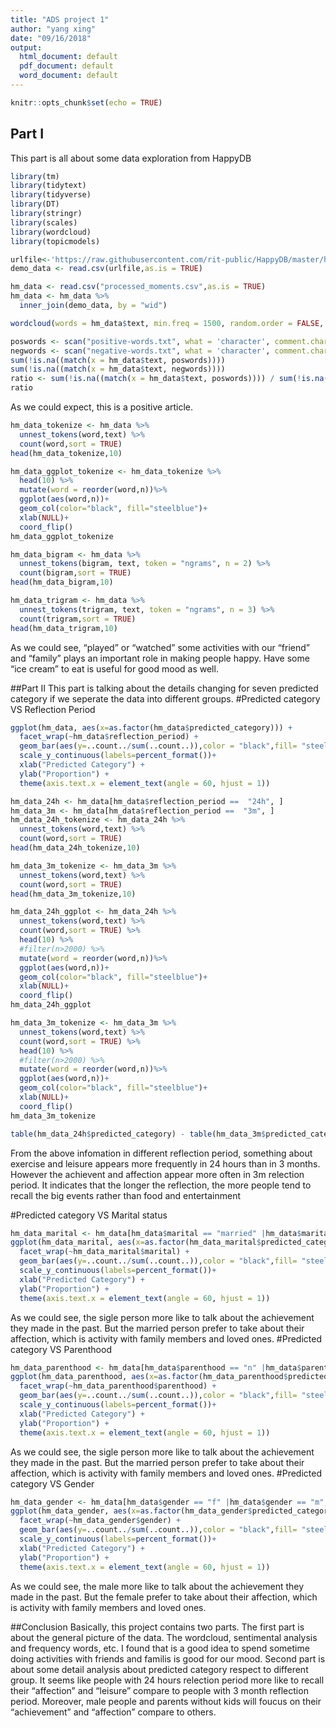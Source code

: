 ```yaml
---
title: "ADS project 1"
author: "yang xing"
date: "09/16/2018"
output:
  html_document: default
  pdf_document: default
  word_document: default
---
```


```r
knitr::opts_chunk$set(echo = TRUE)
```

## Part I
This part is all about some data exploration from HappyDB
```r
library(tm)
library(tidytext)
library(tidyverse)
library(DT)
library(stringr)
library(scales)
library(wordcloud)
library(topicmodels)
```

```r
urlfile<-'https://raw.githubusercontent.com/rit-public/HappyDB/master/happydb/data/demographic.csv'
demo_data <- read.csv(urlfile,as.is = TRUE)

hm_data <- read.csv("processed_moments.csv",as.is = TRUE)
hm_data <- hm_data %>%
  inner_join(demo_data, by = "wid")
```
```r
wordcloud(words = hm_data$text, min.freq = 1500, random.order = FALSE, colors = rainbow(5))
```
```r
poswords <- scan("positive-words.txt", what = 'character', comment.char = ";")
negwords <- scan("negative-words.txt", what = 'character', comment.char = ";")
sum(!is.na((match(x = hm_data$text, poswords))))
sum(!is.na((match(x = hm_data$text, negwords))))
ratio <- sum(!is.na((match(x = hm_data$text, poswords)))) / sum(!is.na((match(x = hm_data$text, negwords))))
ratio
```
As we could expect, this is a positive article.


```r
hm_data_tokenize <- hm_data %>%
  unnest_tokens(word,text) %>%
  count(word,sort = TRUE)
head(hm_data_tokenize,10)

hm_data_ggplot_tokenize <- hm_data_tokenize %>%
  head(10) %>%
  mutate(word = reorder(word,n))%>%
  ggplot(aes(word,n))+
  geom_col(color="black", fill="steelblue")+
  xlab(NULL)+
  coord_flip()
hm_data_ggplot_tokenize
```

```r
hm_data_bigram <- hm_data %>%
  unnest_tokens(bigram, text, token = "ngrams", n = 2) %>%
  count(bigram,sort = TRUE)
head(hm_data_bigram,10)
```


```r
hm_data_trigram <- hm_data %>%
  unnest_tokens(trigram, text, token = "ngrams", n = 3) %>%
  count(trigram,sort = TRUE)
head(hm_data_trigram,10)
```
 As we could see, "played" or "watched" some activities with our "friend" and "family" plays an important role in making people happy. Have some "ice cream" to eat is useful for good mood as well.
 
##Part II
This part is talking about the details changing for seven predicted category if we seperate the data into different groups.
#Predicted category VS Reflection Period
```r
ggplot(hm_data, aes(x=as.factor(hm_data$predicted_category))) + 
  facet_wrap(~hm_data$reflection_period) + 
  geom_bar(aes(y=..count../sum(..count..)),color = "black",fill= "steelblue") +
  scale_y_continuous(labels=percent_format())+
  xlab("Predicted Category") + 
  ylab("Proportion") +
  theme(axis.text.x = element_text(angle = 60, hjust = 1))
```

```r
hm_data_24h <- hm_data[hm_data$reflection_period ==  "24h", ]
hm_data_3m <- hm_data[hm_data$reflection_period ==  "3m", ]
hm_data_24h_tokenize <- hm_data_24h %>%
  unnest_tokens(word,text) %>%
  count(word,sort = TRUE)
head(hm_data_24h_tokenize,10)

hm_data_3m_tokenize <- hm_data_3m %>%
  unnest_tokens(word,text) %>%
  count(word,sort = TRUE)
head(hm_data_3m_tokenize,10)
```

```r
hm_data_24h_ggplot <- hm_data_24h %>%
  unnest_tokens(word,text) %>%
  count(word,sort = TRUE) %>%
  head(10) %>%
  #filter(n>2000) %>%
  mutate(word = reorder(word,n))%>%
  ggplot(aes(word,n))+
  geom_col(color="black", fill="steelblue")+
  xlab(NULL)+
  coord_flip()
hm_data_24h_ggplot

hm_data_3m_tokenize <- hm_data_3m %>%
  unnest_tokens(word,text) %>%
  count(word,sort = TRUE) %>%
  head(10) %>%
  #filter(n>2000) %>%
  mutate(word = reorder(word,n))%>%
  ggplot(aes(word,n))+
  geom_col(color="black", fill="steelblue")+
  xlab(NULL)+
  coord_flip()
hm_data_3m_tokenize
```

```r
table(hm_data_24h$predicted_category) - table(hm_data_3m$predicted_category)
```
 From the above infomation in different reflection period, something about exercise and leisure appears more frequently in 24 hours than in 3 months. However the achievent and affection appear more often in 3m relection period. It indicates that the longer the reflection, the more people tend to recall the big events rather than food and entertainment

#Predicted category VS Marital status
```r
hm_data_marital <- hm_data[hm_data$marital == "married" |hm_data$marital == "single",]
ggplot(hm_data_marital, aes(x=as.factor(hm_data_marital$predicted_category))) + 
  facet_wrap(~hm_data_marital$marital) + 
  geom_bar(aes(y=..count../sum(..count..)),color = "black",fill= "steel blue") +
  scale_y_continuous(labels=percent_format())+
  xlab("Predicted Category") + 
  ylab("Proportion") +
  theme(axis.text.x = element_text(angle = 60, hjust = 1))
```
As we could see, the sigle person more like to talk about the achievement they made in the past. But the married person prefer to take about their affection, which is activity with family members and loved ones.
#Predicted category VS Parenthood
```r
hm_data_parenthood <- hm_data[hm_data$parenthood == "n" |hm_data$parenthood == "y",]
ggplot(hm_data_parenthood, aes(x=as.factor(hm_data_parenthood$predicted_category))) + 
  facet_wrap(~hm_data_parenthood$parenthood) + 
  geom_bar(aes(y=..count../sum(..count..)),color = "black",fill= "steelblue") +
  scale_y_continuous(labels=percent_format())+
  xlab("Predicted Category") + 
  ylab("Proportion") +
  theme(axis.text.x = element_text(angle = 60, hjust = 1))
```

As we could see, the sigle person more like to talk about the achievement they made in the past. But the married person prefer to take about their affection, which is activity with family members and loved ones.
#Predicted category VS Gender
```r
hm_data_gender <- hm_data[hm_data$gender == "f" |hm_data$gender == "m",]
ggplot(hm_data_gender, aes(x=as.factor(hm_data_gender$predicted_category))) + 
  facet_wrap(~hm_data_gender$gender) + 
  geom_bar(aes(y=..count../sum(..count..)),color = "black",fill= "steelblue") +
  scale_y_continuous(labels=percent_format())+
  xlab("Predicted Category") + 
  ylab("Proportion") +
  theme(axis.text.x = element_text(angle = 60, hjust = 1))
```
As we could see, the male more like to talk about the achievement they made in the past. But the female prefer to take about their affection, which is activity with family members and loved ones.

##Conclusion
 Basically, this project contains two parts. The first part is about the general picture of the data. The wordcloud, sentimental analysis and frequency words, etc. I found that is a good idea to spend sometime doing activities with friends and familis is good for our mood.
 Second part is about some detail analysis about predicted category respect to different group. It seems like people with 24 hours relection period more like to recall their "affection" and "leisure" compare to people with 3 month reflection period.  Moreover, male people and parents without kids will foucus on their "achievement" and "affection" compare to others.
